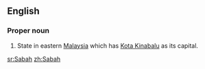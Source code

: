 ==English==
===Proper noun===
#State in eastern [[Malaysia]] which has [[Kota Kinabalu]] as its capital.

[[sr:Sabah]]
[[zh:Sabah]]